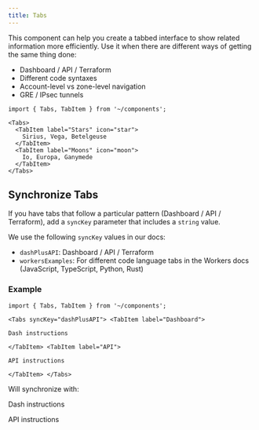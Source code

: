 ```yaml
---
title: Tabs
---
```



This component can help you create a tabbed interface to show related information more efficiently. Use it when there are different ways of getting the same thing done:

- Dashboard / API / Terraform
- Different code syntaxes
- Account-level vs zone-level navigation
- GRE / IPsec tunnels


```mdx live
import { Tabs, TabItem } from '~/components';

<Tabs>
  <TabItem label="Stars" icon="star">
    Sirius, Vega, Betelgeuse
  </TabItem>
  <TabItem label="Moons" icon="moon">
    Io, Europa, Ganymede
  </TabItem>
</Tabs>
```

## Synchronize Tabs

If you have tabs that follow a particular pattern (Dashboard / API / Terraform), add a `syncKey` parameter that includes a `string` value.

We use the following `syncKey` values in our docs:

- `dashPlusAPI`: Dashboard / API / Terraform
- `workersExamples`: For different code language tabs in the Workers docs (JavaScript, TypeScript, Python, Rust)

### Example

```mdx live
import { Tabs, TabItem } from '~/components';

<Tabs syncKey="dashPlusAPI"> <TabItem label="Dashboard">

Dash instructions

</TabItem> <TabItem label="API">

API instructions

</TabItem> </Tabs>

```

Will synchronize with:

<Tabs syncKey="dashPlusAPI"> <TabItem label="Dashboard">

Dash instructions

</TabItem> <TabItem label="API">

API instructions

</TabItem> </Tabs>